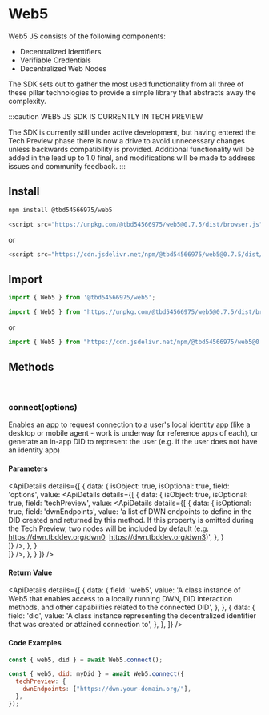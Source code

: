 


# Web5

Web5 JS consists of the following components:

- Decentralized Identifiers
- Verifiable Credentials
- Decentralized Web Nodes

The SDK sets out to gather the most used functionality from all three of these pillar technologies to provide a simple library that abstracts away the complexity.

:::caution
WEB5 JS SDK IS CURRENTLY IN TECH PREVIEW

The SDK is currently still under active development, but having entered the Tech Preview phase there is now a drive to avoid unnecessary changes unless backwards compatibility is provided. Additional functionality will be added in the lead up to 1.0 final, and modifications will be made to address issues and community feedback.
:::


<Divider type="slash"/>

## Install

<Tabs>
  <TabItem value="npm" label="NPM" default>

```bash
npm install @tbd54566975/web5
```
  </TabItem>
  <TabItem value="cdn" label="CDN">

```js
<script src="https://unpkg.com/@tbd54566975/web5@0.7.5/dist/browser.js"></script>
```

or

```js
<script src="https://cdn.jsdelivr.net/npm/@tbd54566975/web5@0.7.5/dist/browser.mjs"></script>
```

  </TabItem>
</Tabs>

<Divider type="slash"/>

## Import

<Tabs>
  <TabItem value="npm" label="NPM" default>

```js
import { Web5 } from '@tbd54566975/web5';
```
  </TabItem>
  <TabItem value="cdn" label="CDN">

```js
import { Web5 } from "https://unpkg.com/@tbd54566975/web5@0.7.5/dist/browser.js";
```

or

```js
import { Web5 } from "https://cdn.jsdelivr.net/npm/@tbd54566975/web5@0.7.5/dist/browser.mjs"
```

  </TabItem>
</Tabs>

<Divider type="slash"/>

<section class="api-docs">

## Methods

<br/>

### connect(options)

Enables an app to request connection to a user's local identity app (like a desktop or mobile agent - work is underway for reference apps of each), or generate an in-app DID to represent the user (e.g. if the user does not have an identity app)

#### Parameters

<ApiDetails
  details={[
    {
      data: {
        isObject: true,
        isOptional: true,
        field: 'options',
        value: <ApiDetails
                details={[
                {
                    data: {
                        isObject: true,
                        isOptional: true,
                        field: 'techPreview',
                        value: <ApiDetails
                                details={[
                                {
                                    data: {
                                        isOptional: true,
                                        field: 'dwnEndpoints',
                                        value: 'a list of DWN endpoints to define in the DID created and returned by this method. If this property is omitted during the Tech Preview, two nodes will be included by default (e.g. https://dwn.tbddev.org/dwn0, https://dwn.tbddev.org/dwn3)',
                                    },
                                }                            
                            ]}
                            />,
                    },
                }                             
            ]}
          />,
        },
    }
  ]}
/>

#### Return Value

<ApiDetails
  details={[
    {
      data: {
        field: 'web5',
        value: 'A class instance of Web5 that enables access to a locally running DWN, DID interaction methods, and other capabilities related to the connected DID',
      },
    },
    {
      data: {
        field: 'did',
        value: 'A class instance representing the decentralized identifier that was created or attained connection to',
      },
    },
  ]}
/>


#### Code Examples

```js
const { web5, did } = await Web5.connect();
```

```js
const { web5, did: myDid } = await Web5.connect({
  techPreview: {
    dwnEndpoints: ["https://dwn.your-domain.org/"],
  },
});
```

</section>